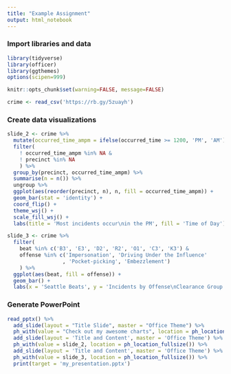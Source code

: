 ```yaml
---
title: "Example Assignment"
output: html_notebook
---
```


### Import libraries and data

```r

library(tidyverse)
library(officer)
library(ggthemes)
options(scipen=999)

knitr::opts_chunk$set(warning=FALSE, message=FALSE)

crime <- read_csv('https://rb.gy/5zuayh') 

```

### Create data visualizations

```r

slide_2 <- crime %>% 
  mutate(occurred_time_ampm = ifelse(occurred_time >= 1200, 'PM', 'AM')) %>% 
  filter(
    ! occurred_time_ampm %in% NA & 
    ! precinct %in% NA
    ) %>%
  group_by(precinct, occurred_time_ampm) %>%
  summarise(n = n()) %>%
  ungroup %>%
  ggplot(aes(reorder(precinct, n), n, fill = occurred_time_ampm)) + 
  geom_bar(stat = 'identity') + 
  coord_flip() + 
  theme_wsj() + 
  scale_fill_wsj() + 
  labs(title = 'Most incidents occur\nin the PM', fill = 'Time of Day')

slide_3 <- crime %>% 
  filter(
    beat %in% c('B3', 'E3', 'D2', 'R2', 'O1', 'C3', 'K3') &
    offense %in% c('Impersonation', 'Driving Under the Influence'
                  , 'Pocket-picking', 'Embezzlement')
    ) %>%
  ggplot(aes(beat, fill = offense)) + 
  geom_bar() + 
  labs(x = 'Seattle Beats', y = 'Incidents by Offense\nClearance Group (#)')

```

### Generate PowerPoint

```r

read_pptx() %>% 
  add_slide(layout = "Title Slide", master = "Office Theme") %>% 
  ph_with(value = "Check out my awesome charts", location = ph_location_type(type = "ctrTitle")) %>%
  add_slide(layout = 'Title and Content', master = 'Office Theme') %>%
  ph_with(value = slide_2, location = ph_location_fullsize()) %>%
  add_slide(layout = 'Title and Content', master = 'Office Theme') %>%
  ph_with(value = slide_3, location = ph_location_fullsize()) %>%
  print(target = 'my_presentation.pptx')

```
